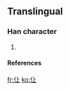 ==Translingual==
===Han character===
{{Han char|rad=人|as=03|sn=5|four=2121<sub>0</sub>|canj=人卜一 (OYM)}}
# {{defn|Han}}
====References====
{{Han ref|kx=0094.051|hdz=10113.051|uh=4EE9|ud=20201|bh=C967|bd=51559}}

[[fr:仩]]
[[ko:仩]]
